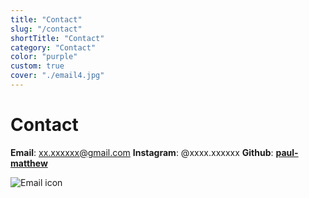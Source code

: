 ```yaml
---
title: "Contact"
slug: "/contact"
shortTitle: "Contact"
category: "Contact"
color: "purple"
custom: true
cover: "./email4.jpg"
---
```


<div style={{ margin: `0 auto`, maxWidth: `30ch`, padding: `2rem` }}>

<h1 data-testid="page-title">Contact</h1>

**Email**: xx.xxxxxx@gmail.com
**Instagram**: @xxxx.xxxxxx
**Github**: [**paul-matthew**](https://github.com/paul-matthew)

![Email icon](https://www.sgvirtualoffice.com/wp-content/uploads/2019/04/mail-forwarding-300x300.jpg)

</div>
